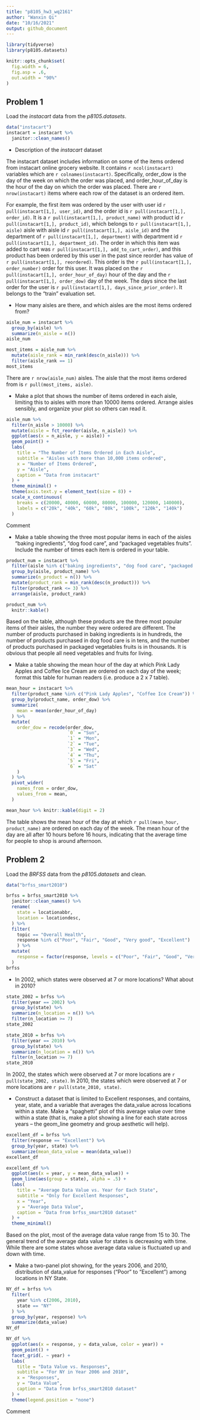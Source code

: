 ```yaml
---
title: "p8105_hw3_wq2161"
author: "Wanxin Qi"
date: "10/16/2021"
output: github_document
---
```


```r
library(tidyverse)
library(p8105.datasets)

knitr::opts_chunk$set(
  fig.width = 6,
  fig.asp = .6,
  out.width = "90%"
)
```


## Problem 1

Load the *instacart* data from the *p8105.datasets*.

```r
data("instacart")
instacart = instacart %>%
  janitor::clean_names()
```

* Description of the *instacart* dataset

The instacart dataset includes information on some of the items ordered from instacart online grocery website. It contains `r ncol(instacart)` variables which are `r colnames(instacart)`. Specifically, order_dow is the day of the week on which the order was placed, and order_hour_of_day is the hour of the day on which the order was placed. There are `r nrow(instacart)` items where each row of the dataset is an ordered item. 

For example, the first item was ordered by the user with user id `r pull(instacart[1,], user_id)`, and the order id is `r pull(instacart[1,], order_id)`. It is a `r pull(instacart[1,], product_name)` with product id `r pull(instacart[1,], product_id)`, which belongs to `r pull(instacart[1,], aisle)` aisle with aisle id `r pull(instacart[1,], aisle_id)` and the department of `r pull(instacart[1,], department)` with department id `r pull(instacart[1,], department_id)`. The order in which this item was added to cart was `r pull(instacart[1,], add_to_cart_order)`, and this product has been ordered by this user in the past since reorder has value of `r pull(instacart[1,], reordered)`. This order is the `r pull(instacart[1,], order_number)` order for this user. It was placed on the `r pull(instacart[1,], order_hour_of_day)` hour of the day and the `r pull(instacart[1,], order_dow)` day of the week. The days since the last order for the user is `r pull(instacart[1,], days_since_prior_order)`. It belongs to the "train" evaluation set.

* How many aisles are there, and which aisles are the most items ordered from?

```r
aisle_num = instacart %>%
  group_by(aisle) %>%
  summarize(n_aisle = n())
aisle_num

most_items = aisle_num %>%
  mutate(aisle_rank = min_rank(desc(n_aisle))) %>%
  filter(aisle_rank == 1)
most_items
```

There are `r nrow(aisle_num)` aisles. The aisle that the most items ordered from is `r pull(most_items, aisle)`.

* Make a plot that shows the number of items ordered in each aisle, limiting this to aisles with more than 10000 items ordered. Arrange aisles sensibly, and organize your plot so others can read it.

```r
aisle_num %>%
  filter(n_aisle > 10000) %>%
  mutate(aisle = fct_reorder(aisle, n_aisle)) %>%
  ggplot(aes(x = n_aisle, y = aisle)) +
  geom_point() +
  labs(
    title = "The Number of Items Ordered in Each Aisle",
    subtitle = "Aisles with more than 10,000 items ordered",
    x = "Number of Items Ordered",
    y = "Aisle",
    caption = "Data from instacart"
  ) +
  theme_minimal() +
  theme(axis.text.y = element_text(size = 8)) +
  scale_x_continuous(
    breaks = c(20000, 40000, 60000, 80000, 100000, 120000, 140000),
    labels = c("20k", "40k", "60k", "80k", "100k", "120k", "140k")
  )
```

Comment

* Make a table showing the three most popular items in each of the aisles “baking ingredients”, “dog food care”, and “packaged vegetables fruits”. Include the number of times each item is ordered in your table.

```r
product_num = instacart %>%
  filter(aisle %in% c("baking ingredients", "dog food care", "packaged vegetables fruits")) %>%
  group_by(aisle, product_name) %>%
  summarize(n_product = n()) %>%
  mutate(product_rank = min_rank(desc(n_product))) %>%
  filter(product_rank <= 3) %>%
  arrange(aisle, product_rank)

product_num %>%
  knitr::kable()
```

Based on the table, although these products are the three most popular items of their aisles, the number they were ordered are different. The number of products purchased in baking ingredients is in hundreds, the number of products purchased in dog food care is in tens, and the number of products purchased in packaged vegetables fruits is in thousands. It is obvious that people all need vegetables and fruits for living.

* Make a table showing the mean hour of the day at which Pink Lady Apples and Coffee Ice Cream are ordered on each day of the week; format this table for human readers (i.e. produce a 2 x 7 table).

```r
mean_hour = instacart %>%
  filter(product_name %in% c("Pink Lady Apples", "Coffee Ice Cream")) %>%
  group_by(product_name, order_dow) %>%
  summarize(
    mean = mean(order_hour_of_day)
  ) %>%
  mutate(
    order_dow = recode(order_dow,
                       `0` = "Sun",
                       `1` = "Mon",
                       `2` = "Tue",
                       `3` = "Wed",
                       `4` = "Thu",
                       `5` = "Fri",
                       `6` = "Sat"
    )
  ) %>%
  pivot_wider(
    names_from = order_dow,
    values_from = mean,
  )

mean_hour %>% knitr::kable(digit = 2)
```

The table shows the mean hour of the day at which `r pull(mean_hour, product_name)` are ordered on each day of the week. The mean hour of the day are all after 10 hours before 16 hours, indicating that the average time for people to shop is around afternoon.


## Problem 2

Load the *BRFSS* data from the *p8105.datasets* and clean.

```r
data("brfss_smart2010")

brfss = brfss_smart2010 %>%
  janitor::clean_names() %>%
  rename(
    state = locationabbr,
    location = locationdesc,
  ) %>%
  filter(
    topic == "Overall Health",
    response %in% c("Poor", "Fair", "Good", "Very good", "Excellent")
    ) %>%
  mutate(
    response = factor(response, levels = c("Poor", "Fair", "Good", "Very good", "Excellent"))
  )
brfss
```

* In 2002, which states were observed at 7 or more locations? What about in 2010?

```r
state_2002 = brfss %>%
  filter(year == 2002) %>%
  group_by(state) %>%
  summarize(n_location = n()) %>%
  filter(n_location >= 7)
state_2002

state_2010 = brfss %>%
  filter(year == 2010) %>%
  group_by(state) %>%
  summarize(n_location = n()) %>%
  filter(n_location >= 7)
state_2010
```

In 2002, the states which were observed at 7 or more locations are `r pull(state_2002, state)`. In 2010, the states which were observed at 7 or more locations are `r pull(state_2010, state)`.

* Construct a dataset that is limited to Excellent responses, and contains, year, state, and a variable that averages the data_value across locations within a state. Make a “spaghetti” plot of this average value over time within a state (that is, make a plot showing a line for each state across years – the geom_line geometry and group aesthetic will help).

```r
excellent_df = brfss %>%
  filter(response == "Excellent") %>%
  group_by(year, state) %>%
  summarize(mean_data_value = mean(data_value))
excellent_df

excellent_df %>%
  ggplot(aes(x = year, y = mean_data_value)) +
  geom_line(aes(group = state), alpha = .5) +
  labs(
    title = "Average Data Value vs. Year for Each State",
    subtitle = "Only for Excellent Responses",
    x = "Year",
    y = "Average Data Value",
    caption = "Data from brfss_smart2010 dataset"
  ) +
  theme_minimal()
```

Based on the plot, most of the average data value range from 15 to 30. The general trend of the average data value for states is decreasing with time. While there are some states whose average data value is fluctuated up and down with time.

* Make a two-panel plot showing, for the years 2006, and 2010, distribution of data_value for responses (“Poor” to “Excellent”) among locations in NY State.

```r
NY_df = brfss %>%
  filter(
    year %in% c(2006, 2010),
    state == "NY"
  ) %>%
  group_by(year, response) %>%
  summarize(data_value)
NY_df

NY_df %>%
  ggplot(aes(x = response, y = data_value, color = year)) +
  geom_point() +
  facet_grid(. ~ year) +
  labs(
    title = "Data Value vs. Responses",
    subtitle = "For NY in Year 2006 and 2010",
    x = "Responses",
    y = "Data Value",
    caption = "Data from brfss_smart2010 dataset"
  ) +
  theme(legend.position = "none")
```

Comment

